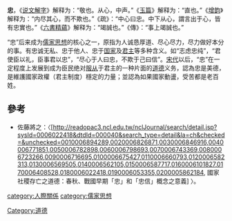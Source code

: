 {{儒學}}
{{for|东汉时代的疏勒王|忠 (疏勒王)}}
'''忠'''，《[[说文解字|说文解字]]》解释为：“敬也。从心，中声。”《[[玉篇|玉篇]]》解释为：“直也。”《[[增韵|增韵]]》解释为：“内尽其心，而不欺也。”《疏》：“中心曰忠。中下从心，謂言出于心，皆有忠實也。”《[[六書精蘊|六書精蘊]]》解释为：“竭誠也。”《傳》：“事上竭誠也。”

“忠”后来成为[[儒家思想|儒家思想]]的核心之一，原指为人诚恳厚道、尽心尽力，尽力做好本分的事。有忠诚无私、忠于他人、忠于[[国家|国家]]及[[君主|君主]]等多种含义。如“志虑忠纯”，“君使臣以礼，臣事君以忠”，“尽心于人曰忠，不欺于己曰信”。[[宋代|宋代]]以后，“忠”在一定程度上发展到成为臣民绝对[[服从|服从]]于君主的一种片面的[[道德|道德]]义务，認為忠是美德，是維護國家政權（君主制度）穩定的力量；並認為如果國家動盪，受苦都是老百姓。

==參考==
*佐藤將之：〈[http://readopac3.ncl.edu.tw/nclJournal/search/detail.jsp?sysId=0006022418&dtdId=000040&search_type=detail&la=ch&checked=&unchecked=0010006894289,0020006826871,0030006846916,0040006771851,0050006782898,0060006798693,0070006743369,0080006723266,0090006716695,0100006675427,0110006660793,0120006582313,0130006569505,0140006562105,0150006587717,0160006101827,0170006408528,0180006022418,0190006053355,0200005862184, 國家社稷存亡之道德：春秋、戰國早期「忠」和「忠信」概念之意義] {{Wayback|url=http://readopac3.ncl.edu.tw/nclJournal/search/detail.jsp?sysId=0006022418&dtdId=000040&search_type=detail&la=ch&checked=&unchecked=0010006894289,0020006826871,0030006846916,0040006771851,0050006782898,0060006798693,0070006743369,0080006723266,0090006716695,0100006675427,0110006660793,0120006582313,0130006569505,0140006562105,0150006587717,0160006101827,0170006408528,0180006022418,0190006053355,0200005862184, |date=20210210145638 }}〉。

[[category:人際關係|category:人際關係]]
[[category:儒家思想|category:儒家思想]]
[[Category:道德|Category:道德]]
